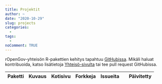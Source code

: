 ```yaml
---
title: Projektit
author: ~
date: "2020-10-29"
slug: projects
categories:
  -
tags:
  -  
noComment: TRUE
---
```


rOpenGov-yhteisön R-pakettien kehitys tapahtuu [GitHubissa](https://github.com/ropengov/). Mikäli haluat kontribuoida, katso lisätietoja [Yhteisö-sivulta](/fi/community/) tai tee pull request GitHubissa.


<table class="table-striped table">
<thead>
<tr>
<th>Paketti</th>
<th>Kuvaus</th>
<th>Kotisivu</th>
<th>Forkkeja</th>
<th>Issueita</th>
<th><i class="fa fa-star" aria-hidden="true"></i></th>
<th>Päivitetty</th>
</tr>
</thead>
<tbody id="repo_tbl"></tbody>
</table>

<script src = "./project_tbl.js"></script>


